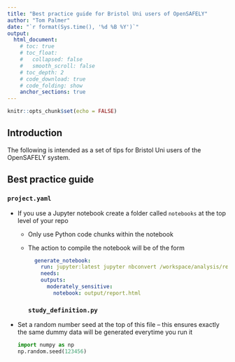 ```yaml
---
title: "Best practice guide for Bristol Uni users of OpenSAFELY"
author: "Tom Palmer"
date: "`r format(Sys.time(), '%d %B %Y')`"
output:
  html_document:
    # toc: true
    # toc_float:
    #   collapsed: false
    #   smooth_scroll: false
    # toc_depth: 2
    # code_download: true
    # code_folding: show
    anchor_sections: true
---
```


```r
knitr::opts_chunk$set(echo = FALSE)
```

## Introduction 

The following is intended as a set of tips for Bristol Uni users of the OpenSAFELY system.

## Best practice guide{.tabset .tabset-pills .tabset-fade} 

### `project.yaml`

- If you use a Jupyter notebook create a folder called `notebooks` at the top level of your repo
  - Only use Python code chunks within the notebook
  - The action to compile the notebook will be of the form

    ``` yaml
      generate_notebook:
        run: jupyter:latest jupyter nbconvert /workspace/analysis/report.ipynb --execute --to html --template basic --output-dir=/workspace/output --ExecutePreprocessor.timeout=86400 --no-input
        needs:
        outputs:
          moderately_sensitive:
            notebook: output/report.html
    ```
### `study_definition.py`

- Set a random number seed at the top of this file -- this ensures exactly the same dummy data will be generated everytime you run it

    ``` python
    import numpy as np
    np.random.seed(123456)
    ```
